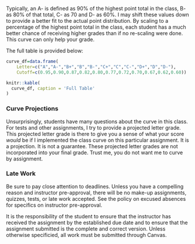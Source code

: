 
Typically, an A- is defined as 90% of the highest point total in the class, B- as 80% of that total, C- as 70 and D- as 60%. 
I may shift these values down to provide a better fit to the actual point distribution. 
By scaling to a percentage of the highest point total in the class, each student has a much better chance of receiving higher grades than if no re-scaling were done. 
This curve can only help your grade. 

The full table is provided below:
```r

curve_df=data.frame(
	Letter=c("A","A-","B+","B","B-","C+","C","C-","D+","D","D-"),
	Cutoff=c(0.95,0.90,0.87,0.82,0.80,0.77,0.72,0.70,0.67,0.62,0.60))

knitr::kable(
  curve_df, caption = 'Full Table'
)
```

### Curve Projections

Unsurprisingly, students have many questions about the curve in this class. For tests and other assignments, I try to provide a projected letter grade. 
This projected letter grade is there to give you a sense of what your score *would* be if I implemented the class curve on this particular assignment. 
It is a projection. It is not a guarantee. These projected letter grades are not incorporated into your final grade. 
Trust me, you do not want me to curve by assignment.


### Late Work
Be sure to pay close attention to deadlines. 
Unless you have a compelling reason and instructor pre-approval, there will be no make-up assignments, quizzes, tests, or late work accepted.
See the policy on excused absences for specifics on instructor pre-approval. 

It is the responsibility of the student to ensure that the instructor has received the assignment by the established due date and to ensure that the assignment submitted is the complete and correct version. 
Unless otherwise specificied, all work must be submitted through Canvas.

